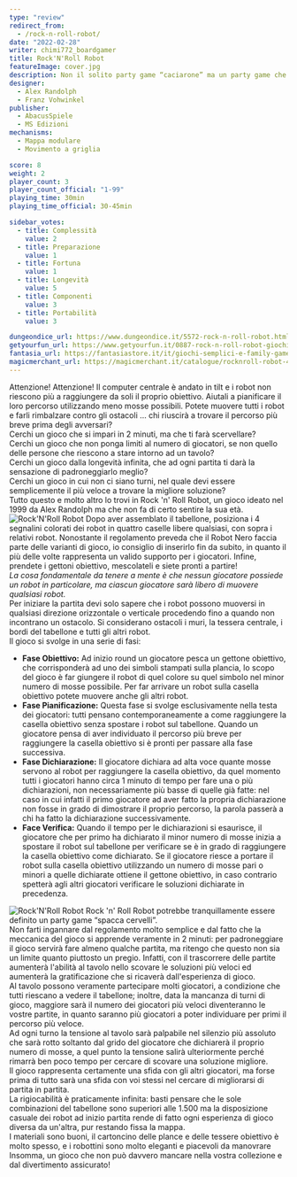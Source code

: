 ```yaml
---
type: "review"
redirect_from:
  - /rock-n-roll-robot/
date: "2022-02-28"
writer: chimi772_boardgamer
title: Rock'N'Roll Robot
featureImage: cover.jpg
description: Non il solito party game “caciarone” ma un party game che giochi nella tua testa
designer:
  - Alex Randolph
  - Franz Vohwinkel
publisher:
  - AbacusSpiele
  - MS Edizioni
mechanisms:
  - Mappa modulare
  - Movimento a griglia

score: 8
weight: 2
player_count: 3
player_count_official: "1-99"
playing_time: 30min
playing_time_official: 30-45min

sidebar_votes:
  - title: Complessità
    value: 2
  - title: Preparazione
    value: 1
  - title: Fortuna
    value: 1
  - title: Longevità
    value: 5
  - title: Componenti
    value: 3
  - title: Portabilità
    value: 3

dungeondice_url: https://www.dungeondice.it/5572-rock-n-roll-robot.html
getyourfun_url: https://www.getyourfun.it/0887-rock-n-roll-robot-giochi-per-famiglia.html
fantasia_url: https://fantasiastore.it/it/giochi-semplici-e-family-games/7328-rock-n-roll-robot.html
magicmerchant_url: https://magicmerchant.it/catalogue/rocknroll-robot-45996/
---
```


<Setting>
  Attenzione! Attenzione! Il computer centrale è andato in tilt e i robot non riescono più a raggiungere da soli il
  proprio obiettivo. Aiutali a pianificare il loro percorso utilizzando meno mosse possibili. Potete muovere tutti i
  robot e farli rimbalzare contro gli ostacoli … chi riuscirà a trovare il percorso più breve prima degli avversari?
  <br />
  Cerchi un gioco che si impari in 2 minuti, ma che ti farà scervellare?
  <br />
  Cerchi un gioco che non ponga limiti al numero di giocatori, se non quello delle persone che riescono a stare intorno
  ad un tavolo?
  <br />
  Cerchi un gioco dalla longevità infinita, che ad ogni partita ti darà la sensazione di padroneggiarlo meglio?
  <br />
  Cerchi un gioco in cui non ci siano turni, nel quale devi essere semplicemente il più veloce a trovare la migliore
  soluzione?
  <br />
  Tutto questo e molto altro lo trovi in Rock 'n' Roll Robot, un gioco ideato nel 1999 da Alex Randolph ma che non fa di
  certo sentire la sua età.
</Setting>

<img src="./game1.jpg" alt="Rock'N'Roll Robot" />

<Rules>
  Dopo aver assemblato il tabellone, posiziona i 4 segnalini colorati dei robot in quattro caselle libere qualsiasi, con
  sopra i relativi robot. Nonostante il regolamento preveda che il Robot Nero faccia parte delle varianti di gioco, io
  consiglio di inserirlo fin da subito, in quanto il più delle volte rappresenta un valido supporto per i giocatori.
  Infine, prendete i gettoni obiettivo, mescolateli e siete pronti a partire!
  <br />
  <em>
    La cosa fondamentale da tenere a mente è che nessun giocatore possiede un robot in particolare, ma ciascun giocatore
    sarà libero di muovere qualsiasi robot.
  </em>
  <br />
  Per iniziare la partita devi solo sapere che i robot possono muoversi in qualsiasi direzione orizzontale o verticale
  procedendo fino a quando non incontrano un ostacolo. Si considerano ostacoli i muri, la tessera centrale, i bordi del
  tabellone e tutti gli altri robot.
  <br />
  Il gioco si svolge in una serie di fasi:
  <ul>
    <li>
      <strong>Fase Obiettivo:</strong> Ad inizio round un giocatore pesca un gettone obiettivo, che corrisponderà ad uno
      dei simboli stampati sulla plancia, lo scopo del gioco è far giungere il robot di quel colore su quel simbolo nel
      minor numero di mosse possibile. Per far arrivare un robot sulla casella obiettivo potete muovere anche gli altri
      robot.
    </li>
    <li>
      <strong>Fase Pianificazione:</strong> Questa fase si svolge esclusivamente nella testa dei giocatori: tutti
      pensano contemporaneamente a come raggiungere la casella obiettivo senza spostare i robot sul tabellone. Quando un
      giocatore pensa di aver individuato il percorso più breve per raggiungere la casella obiettivo si è pronti per
      passare alla fase successiva.
    </li>
    <li>
      <strong>Fase Dichiarazione:</strong> Il giocatore dichiara ad alta voce quante mosse servono al robot per
      raggiungere la casella obiettivo, da quel momento tutti i giocatori hanno circa 1 minuto di tempo per fare una o
      più dichiarazioni, non necessariamente più basse di quelle già fatte: nel caso in cui infatti il primo giocatore
      ad aver fatto la propria dichiarazione non fosse in grado di dimostrare il proprio percorso, la parola passerà a
      chi ha fatto la dichiarazione successivamente.
    </li>
    <li>
      <strong>Face Verifica:</strong> Quando il tempo per le dichiarazioni si esaurisce, il giocatore che per primo ha
      dichiarato il minor numero di mosse inizia a spostare il robot sul tabellone per verificare se è in grado di
      raggiungere la casella obiettivo come dichiarato. Se il giocatore riesce a portare il robot sulla casella
      obiettivo utilizzando un numero di mosse pari o minori a quelle dichiarate ottiene il gettone obiettivo, in caso
      contrario spetterà agli altri giocatori verificare le soluzioni dichiarate in precedenza.
    </li>
  </ul>
</Rules>

<img src="./game2.jpg" alt="Rock'N'Roll Robot" />

<Feedback>
  Rock 'n' Roll Robot potrebbe tranquillamente essere definito un party game “spacca cervelli”.
  <br />
  Non farti ingannare dal regolamento molto semplice e dal fatto che la meccanica del gioco si apprende veramente in 2
  minuti: per padroneggiare il gioco servirà fare almeno qualche partita, ma ritengo che questo non sia un limite quanto
  piuttosto un pregio. Infatti, con il trascorrere delle partite aumenterà l'abilità al tavolo nello scovare le
  soluzioni più veloci ed aumenterà la gratificazione che si ricaverà dall'esperienza di gioco.
  <br />
  Al tavolo possono veramente partecipare molti giocatori, a condizione che tutti riescano a vedere il tabellone;
  inoltre, data la mancanza di turni di gioco, maggiore sarà il numero dei giocatori più veloci diventeranno le vostre
  partite, in quanto saranno più giocatori a poter individuare per primi il percorso più veloce.
  <br />
  Ad ogni turno la tensione al tavolo sarà palpabile nel silenzio più assoluto che sarà rotto soltanto dal grido del
  giocatore che dichiarerà il proprio numero di mosse, a quel punto la tensione salirà ulteriormente perché rimarrà ben
  poco tempo per cercare di scovare una soluzione migliore.
  <br />
  Il gioco rappresenta certamente una sfida con gli altri giocatori, ma forse prima di tutto sarà una sfida con voi
  stessi nel cercare di migliorarsi di partita in partita.
  <br />
  La rigiocabilità è praticamente infinita: basti pensare che le sole combinazioni del tabellone sono superiori alle
  1.500 ma la disposizione casuale dei robot ad inizio partita rende di fatto ogni esperienza di gioco diversa da
  un'altra, pur restando fissa la mappa.
  <br />
  I materiali sono buoni, il cartoncino delle plance e delle tessere obiettivo è molto spesso, e i robottini sono molto
  eleganti e piacevoli da manovrare
  <br />
  Insomma, un gioco che non può davvero mancare nella vostra collezione e dal divertimento assicurato!
</Feedback>

<Instagram id="Cag9hkKjq1D" />
